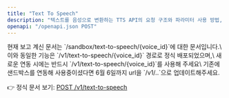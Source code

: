 ```yaml
---
title: "Text To Speech"
description: "텍스트를 음성으로 변환하는 TTS API의 요청 구조와 파라미터 사용 방법, 오류 주의사항을 안내합니다."
openapi: "/openapi.json POST"
---
```


<Warning>
  현재 보고 계신 문서는 `/sandbox/text-to-speech/{voice_id}`에 대한 문서입니다.\
  이와 동일한 기능은 `/v1/text-to-speech/{voice_id}` 경로로 정식 배포되었으며,\
  새로운 연동 시에는 반드시 `/v1/text-to-speech/{voice_id}`를 사용해 주세요\
  기존에 샌드박스를 연동해 사용중이셨다면 6월 6일까지 url을 `/v1/..`으로 업데이트해주세요.

  👉 정식 문서 보기: [POST /v1/text-to-speech](/ko/api-reference/endpoints/text-to-speech)
</Warning>
